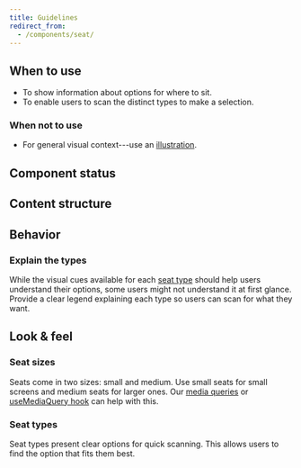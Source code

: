 ```yaml
---
title: Guidelines
redirect_from:
  - /components/seat/
---
```


<ReactExample exampleId="Seat-default" />

## When to use

- To show information about options for where to sit.
- To enable users to scan the distinct types to make a selection.

### When not to use

- For general visual context---use an [illustration](/components/visuals/illustration/).

## Component status

<ComponentStatus component="Seat" />

## Content structure

<FigmaFile
  file="4QJZqvBvRrLu6t9mwObCkA"
  node="331%3A0"
  alt="Type: optionally adds additional information about a seat option."
/>

## Behavior

### Explain the types

While the visual cues available for each [seat type](#seat-types)
should help users understand their options,
some users might not understand it at first glance.
Provide a clear legend explaining each type so users can scan for what they want.

<ReactExample exampleId="Seat-legend" />

## Look & feel

### Seat sizes

Seats come in two sizes: small and medium.
Use small seats for small screens and medium seats for larger ones.
Our [media queries](/development/utilities/media-queries/)
or [useMediaQuery hook](/development/hooks/usemediaquery/)
can help with this.

<ReactExample exampleId="Seat-sizes" />

### Seat types

Seat types present clear options for quick scanning.
This allows users to find the option that fits them best.

<ReactExample exampleId="Seat-types" />
